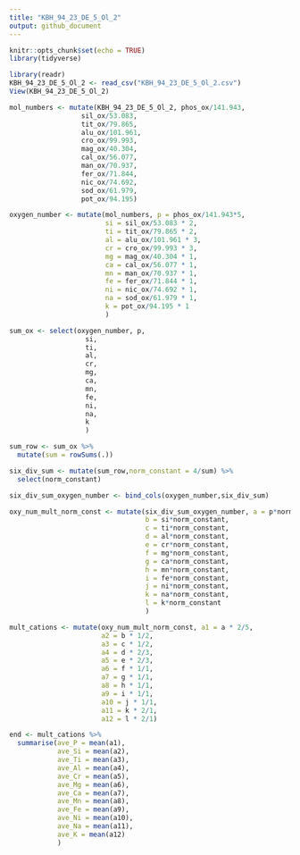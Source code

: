 ```yaml
---
title: "KBH_94_23_DE_5_Ol_2"
output: github_document
---
```


```r
knitr::opts_chunk$set(echo = TRUE)
library(tidyverse)
```

```r

library(readr)
KBH_94_23_DE_5_Ol_2 <- read_csv("KBH_94_23_DE_5_Ol_2.csv")
View(KBH_94_23_DE_5_Ol_2)
```



```r
mol_numbers <- mutate(KBH_94_23_DE_5_Ol_2, phos_ox/141.943,
                  sil_ox/53.083,
                  tit_ox/79.865,
                  alu_ox/101.961,
                  cro_ox/99.993,
                  mag_ox/40.304,
                  cal_ox/56.077,
                  man_ox/70.937,
                  fer_ox/71.844,
                  nic_ox/74.692,
                  sod_ox/61.979,
                  pot_ox/94.195)

oxygen_number <- mutate(mol_numbers, p = phos_ox/141.943*5,
                        si = sil_ox/53.083 * 2,
                        ti = tit_ox/79.865 * 2,
                        al = alu_ox/101.961 * 3,
                        cr = cro_ox/99.993 * 3,
                        mg = mag_ox/40.304 * 1,
                        ca = cal_ox/56.077 * 1,
                        mn = man_ox/70.937 * 1,
                        fe = fer_ox/71.844 * 1,
                        ni = nic_ox/74.692 * 1,
                        na = sod_ox/61.979 * 1,
                        k = pot_ox/94.195 * 1
                        )

sum_ox <- select(oxygen_number, p,
                   si,
                   ti,
                   al,
                   cr,
                   mg,
                   ca,
                   mn,
                   fe,
                   ni,
                   na,
                   k
                   )

sum_row <- sum_ox %>% 
  mutate(sum = rowSums(.))

six_div_sum <- mutate(sum_row,norm_constant = 4/sum) %>% 
  select(norm_constant)

six_div_sum_oxygen_number <- bind_cols(oxygen_number,six_div_sum)

oxy_num_mult_norm_const <- mutate(six_div_sum_oxygen_number, a = p*norm_constant,
                                  b = si*norm_constant,
                                  c = ti*norm_constant,
                                  d = al*norm_constant,
                                  e = cr*norm_constant,
                                  f = mg*norm_constant,
                                  g = ca*norm_constant,
                                  h = mn*norm_constant,
                                  i = fe*norm_constant,
                                  j = ni*norm_constant,
                                  k = na*norm_constant,
                                  l = k*norm_constant
                                  )

mult_cations <- mutate(oxy_num_mult_norm_const, a1 = a * 2/5,
                       a2 = b * 1/2,
                       a3 = c * 1/2,
                       a4 = d * 2/3,
                       a5 = e * 2/3,
                       a6 = f * 1/1,
                       a7 = g * 1/1,
                       a8 = h * 1/1,
                       a9 = i * 1/1,
                       a10 = j * 1/1,
                       a11 = k * 2/1,
                       a12 = l * 2/1)

end <- mult_cations %>% 
  summarise(ave_P = mean(a1),
            ave_Si = mean(a2),
            ave_Ti = mean(a3),
            ave_Al = mean(a4),
            ave_Cr = mean(a5),
            ave_Mg = mean(a6),
            ave_Ca = mean(a7),
            ave_Mn = mean(a8),
            ave_Fe = mean(a9),
            ave_Ni = mean(a10),
            ave_Na = mean(a11),
            ave_K = mean(a12) 
            )
```

